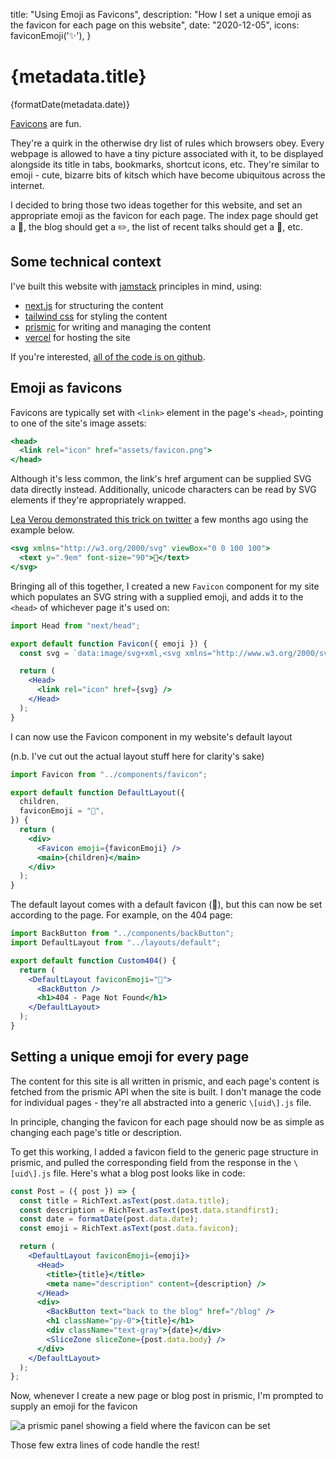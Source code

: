 
  title: "Using Emoji as Favicons",
  description: "How I set a unique emoji as the favicon for each page on this website",
  date: "2020-12-05",
  icons: faviconEmoji('✨'),
}

# {metadata.title}

<time dateTime={metadata.date}>{formatDate(metadata.date)}</time>

[Favicons](https://en.m.wikipedia.org/wiki/Favicon) are fun.

They're a quirk in the otherwise dry list of rules which browsers obey. Every webpage is allowed to have a tiny picture associated with it, to be displayed alongside its title in tabs, bookmarks, shortcut icons, etc. They're similar to emoji - cute, bizarre bits of kitsch which have become ubiquitous across the internet.

I decided to bring those two ideas together for this website, and set an appropriate emoji as the favicon for each page. The index page should get a 👋, the blog should get a ✏️, the list of recent talks should get a 👄, etc.

## Some technical context

I've built this website with [jamstack](https://jamstack.org/) principles in mind, using:

- [next.js](https://nextjs.org/) for structuring the content
- [tailwind css](https://tailwindcss.com/) for styling the content
- [prismic](https://prismic.io/) for writing and managing the content
- [vercel](https://vercel.com/) for hosting the site

If you're interested, [all of the code is on github](https://github.com/harrisonpim/harrisonpim.github.io).

## Emoji as favicons

Favicons are typically set with `<link>` element in the page's `<head>`, pointing to one of the site's image assets:

```jsx
<head>
  <link rel="icon" href="assets/favicon.png">
</head>
```

Although it's less common, the link's href argument can be supplied SVG data directly instead. Additionally, unicode characters can be read by SVG elements if they're appropriately wrapped.

[Lea Verou demonstrated this trick on twitter](https://twitter.com/LeaVerou/status/1241619866475474946) a few months ago using the example below.

```jsx
<svg xmlns="http://w3.org/2000/svg" viewBox="0 0 100 100">
  <text y=".9em" font-size="90">💩</text>
</svg>
```


Bringing all of this together, I created a new `Favicon` component for my site which populates an SVG string with a supplied emoji, and adds it to the `<head>` of whichever page it's used on:

```jsx
import Head from "next/head";

export default function Favicon({ emoji }) {
  const svg = `data:image/svg+xml,<svg xmlns="http://www.w3.org/2000/svg" viewBox="0 0 100 100"><text y=".9em" font-size="90">${emoji}</text></svg>`;

  return (
    <Head>
      <link rel="icon" href={svg} />
    </Head>
  );
}
```


I can now use the Favicon component in my website's default layout

(n.b. I've cut out the actual layout stuff here for clarity's sake)

```jsx
import Favicon from "../components/favicon";

export default function DefaultLayout({
  children,
  faviconEmoji = "👋",
}) {
  return (
    <div>
      <Favicon emoji={faviconEmoji} />
      <main>{children}</main>
    </div>
  );
}
```


The default layout comes with a default favicon (👋), but this can now be set according to the page. For example, on the 404 page:

```jsx
import BackButton from "../components/backButton";
import DefaultLayout from "../layouts/default";

export default function Custom404() {
  return (
    <DefaultLayout faviconEmoji="😬">
      <BackButton />
      <h1>404 - Page Not Found</h1>
    </DefaultLayout>
  );
}
```


## Setting a unique emoji for every page

The content for this site is all written in prismic, and each page's content is fetched from the prismic API when the site is built. I don't manage the code for individual pages - they're all abstracted into a generic `\[uid\].js` file.

In principle, changing the favicon for each page should now be as simple as changing each page's title or description.

To get this working, I added a favicon field to the generic page structure in prismic, and pulled the corresponding field from the response in the `\[uid\].js` file. Here's what a blog post looks like in code:

```jsx
const Post = ({ post }) => {
  const title = RichText.asText(post.data.title);
  const description = RichText.asText(post.data.standfirst);
  const date = formatDate(post.data.date);
  const emoji = RichText.asText(post.data.favicon);

  return (
    <DefaultLayout faviconEmoji={emoji}>
      <Head>
        <title>{title}</title>
        <meta name="description" content={description} />
      </Head>
      <div>
        <BackButton text="back to the blog" href="/blog" />
        <h1 className="py-0">{title}</h1>
        <div className="text-gray">{date}</div>
        <SliceZone sliceZone={post.data.body} />
      </div>
    </DefaultLayout>
  );
};
```

Now, whenever I create a new page or blog post in prismic, I'm prompted to supply an emoji for the favicon

![a prismic panel showing a field where the favicon can be set](/images/using-emoji-as-favicons/screenshot.png "Setting the emoji favicon for this page in prismic")

Those few extra lines of code handle the rest!

